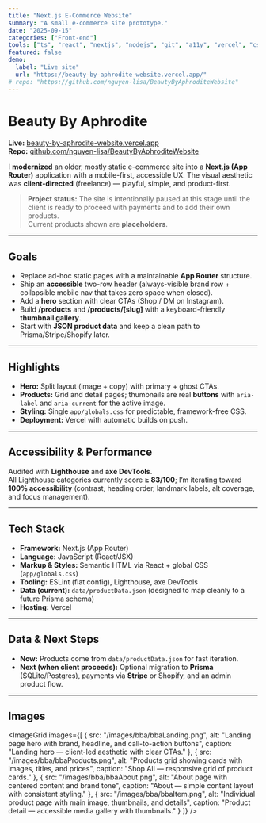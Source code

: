 ```yaml
---
title: "Next.js E-Commerce Website"
summary: "A small e-commerce site prototype."
date: "2025-09-15"
categories: ["Front-end"]
tools: ["ts", "react", "nextjs", "nodejs", "git", "a11y", "vercel", "css", "html"]
featured: false
demo:
  label: "Live site"
  url: "https://beauty-by-aphrodite-website.vercel.app/"
# repo: "https://github.com/nguyen-lisa/BeautyByAphroditeWebsite"
---
```



# Beauty By Aphrodite

**Live:** [beauty-by-aphrodite-website.vercel.app](https://beauty-by-aphrodite-website.vercel.app/)  
**Repo:** [github.com/nguyen-lisa/BeautyByAphroditeWebsite](https://github.com/nguyen-lisa/BeautyByAphroditeWebsite)

I **modernized** an older, mostly static e-commerce site into a **Next.js (App Router)** application with a mobile-first, accessible UX. The visual aesthetic was **client-directed** (freelance) — playful, simple, and product-first.

> **Project status:** The site is intentionally paused at this stage until the client is ready to proceed with payments and to add their own products.  
> Current products shown are **placeholders**.

---

## Goals

- Replace ad-hoc static pages with a maintainable **App Router** structure.
- Ship an **accessible** two-row header (always-visible brand row + collapsible mobile nav that takes zero space when closed).
- Add a **hero** section with clear CTAs (Shop / DM on Instagram).
- Build **/products** and **/products/[slug]** with a keyboard-friendly **thumbnail gallery**.
- Start with **JSON product data** and keep a clean path to Prisma/Stripe/Shopify later.

---

## Highlights

- **Hero:** Split layout (image + copy) with primary + ghost CTAs.  
- **Products:** Grid and detail pages; thumbnails are real **buttons** with `aria-label` and `aria-current` for the active image.  
- **Styling:** Single `app/globals.css` for predictable, framework-free CSS.  
- **Deployment:** Vercel with automatic builds on push.

---

## Accessibility & Performance

Audited with **Lighthouse** and **axe DevTools**.  
All Lighthouse categories currently score **≥ 83/100**; I’m iterating toward **100% accessibility** (contrast, heading order, landmark labels, alt coverage, and focus management).

---

## Tech Stack

- **Framework:** Next.js (App Router)
- **Language:** JavaScript (React/JSX)
- **Markup & Styles:** Semantic HTML via React + global CSS (`app/globals.css`)
- **Tooling:** ESLint (flat config), Lighthouse, axe DevTools
- **Data (current):** `data/productData.json` (designed to map cleanly to a future Prisma schema)
- **Hosting:** Vercel

---

## Data & Next Steps

- **Now:** Products come from `data/productData.json` for fast iteration.
- **Next (when client proceeds):** Optional migration to **Prisma** (SQLite/Postgres), payments via **Stripe** or Shopify, and an admin product flow.

---

## Images
<ImageGrid
  images={[
    {
      src: "/images/bba/bbaLanding.png",
      alt: "Landing page hero with brand, headline, and call-to-action buttons",
      caption: "Landing hero — client-led aesthetic with clear CTAs."
    },
    {
      src: "/images/bba/bbaProducts.png",
      alt: "Products grid showing cards with images, titles, and prices",
      caption: "Shop All — responsive grid of product cards."
    },
    {
      src: "/images/bba/bbaAbout.png",
      alt: "About page with centered content and brand tone",
      caption: "About — simple content layout with consistent styling."
    },
    {
      src: "/images/bba/bbaItem.png",
      alt: "Individual product page with main image, thumbnails, and details",
      caption: "Product detail — accessible media gallery with thumbnails."
    }
  ]}
/>
